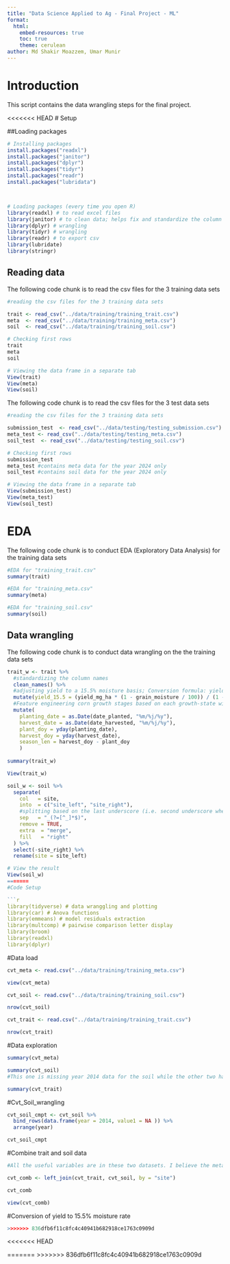 ```yaml
---
title: "Data Science Applied to Ag - Final Project - ML"
format:
  html:
    embed-resources: true
    toc: true
    theme: cerulean
author: Md Shakir Moazzem, Umar Munir
---
```


# Introduction  

This script contains the data wrangling steps for the final project.  

<<<<<<< HEAD
# Setup  

##Loading packages  

```r

# Installing packages
install.packages("readxl")
install.packages("janitor")
install.packages("dplyr")
install.packages("tidyr")
install.packages("readr")
install.packages("lubridata")



# Loading packages (every time you open R)
library(readxl) # to read excel files
library(janitor) # to clean data; helps fix and standardize the column names
library(dplyr) # wrangling
library(tidyr) # wrangling
library(readr) # to export csv
library(lubridate)
library(stringr)

```


## Reading data  

The following code chunk is to read the csv files for the 3 training data sets

```r

#reading the csv files for the 3 training data sets 

trait <- read_csv("../data/training/training_trait.csv") 
meta  <- read_csv("../data/training/training_meta.csv")
soil  <- read_csv("../data/training/training_soil.csv")

# Checking first rows
trait
meta
soil

# Viewing the data frame in a separate tab
View(trait)
View(meta)
View(soil)

```

The following code chunk is to read the csv files for the 3 test data sets

```r

#reading the csv files for the 3 training data sets 

submission_test  <- read_csv("../data/testing/testing_submission.csv")
meta_test <- read_csv("../data/testing/testing_meta.csv") 
soil_test  <- read_csv("../data/testing/testing_soil.csv")

# Checking first rows
submission_test
meta_test #contains meta data for the year 2024 only
soil_test #contains soil data for the year 2024 only

# Viewing the data frame in a separate tab
View(submission_test)
View(meta_test)
View(soil_test)


```

# EDA 

The following code chunk is to conduct EDA (Exploratory Data Analysis) for the training data sets

```r

#EDA for "training_trait.csv"
summary(trait)

#EDA for "training_meta.csv"
summary(meta)

#EDA for "training_soil.csv"
summary(soil)

```

## Data wrangling 

The following code chunk is to conduct data wrangling on the the training data sets

```r

trait_w <- trait %>%
  #standardizing the column names
  clean_names() %>%
  #adjusting yield to a 15.5% moisture basis; Conversion formula: yield_15.5 = (yield * (1 - M/100)) / (1 - 0.155)
  mutate(yield_15.5 = (yield_mg_ha * (1 - grain_moisture / 100)) / (1 - 0.155)) %>%
  #Feature engineering corn growth stages based on each growth‐state window using planting and harvest date  
  mutate(
    planting_date = as.Date(date_planted, "%m/%j/%y"),
    harvest_date = as.Date(date_harvested, "%m/%j/%y"),
    plant_doy = yday(planting_date),
    harvest_doy = yday(harvest_date),
    season_len = harvest_doy - plant_doy
    )
  
summary(trait_w)

View(trait_w)


```


```r

soil_w <- soil %>%
  separate(
    col   = site,
    into  = c("site_left", "site_right"),
    #splitting based on the last underscore (i.e. second underscore where present)
    sep   = "_(?=[^_]*$)",
    remove = TRUE,
    extra  = "merge",
    fill   = "right"
  ) %>%
  select(-site_right) %>%
  rename(site = site_left)

# View the result
View(soil_w)
=======
#Code Setup

```r
library(tidyverse) # data wranggling and plotting
library(car) # Anova functions
library(emmeans) # model residuals extraction
library(multcomp) # pairwise comparison letter display
library(broom)
library(readxl)
library(dplyr)
```

#Data load

```r
cvt_meta <- read.csv("../data/training/training_meta.csv") 

view(cvt_meta)

```

```r
cvt_soil <- read.csv("../data/training/training_soil.csv") 

nrow(cvt_soil)
```

```r
cvt_trait <- read.csv("../data/training/training_trait.csv") 

nrow(cvt_trait)
```


#Data exploration

```r
summary(cvt_meta)
```


```r
summary(cvt_soil)
#This one is missing year 2014 data for the soil while the other two have it.
```


```r
summary(cvt_trait)
```

#Cvt_Soil_wrangling

```r
cvt_soil_cmpt <- cvt_soil %>% 
  bind_rows(data.frame(year = 2014, value1 = NA )) %>% 
  arrange(year)

cvt_soil_cmpt
```


#Combine trait and soil data

```r

#All the useful variables are in these two datasets. I believe the meta data is only helpful if we want to pull more open data variable therefore I am going ahead and combining these two. Then I will convert the moisture percentage to 15.5.

cvt_comb <- left_join(cvt_trait, cvt_soil, by = "site") 

cvt_comb

view(cvt_comb)
```


#Conversion of yield to 15.5% moisture rate

```r
>>>>>>> 836dfb6f11c8fc4c40941b682918ce1763c0909d

```















<<<<<<< HEAD










































=======
>>>>>>> 836dfb6f11c8fc4c40941b682918ce1763c0909d
